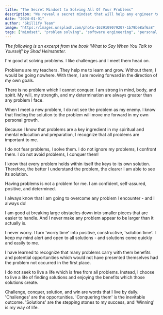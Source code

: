 ```yaml
---
title: "The Secret Mindset to Solving All Of Your Problems"
description: "We reveal a secret mindset that will help any engineer to grow in their career."
date: "2024-01-01"
author: "Skillify Team"
image: "https://images.unsplash.com/photo-1629109079207-1b79be8af6a8"
tags: ["mindset", "problem solving", "software engineering", "personal development"]
---
```


*The following is an excerpt from the book 'What to Say When You Talk to Yourself' by Shad Helmstetter.*

I'm good at solving problems. I like challenges and I meet them head on.

Problems are my teachers. They help me to learn and grow. Without them, I would be going nowhere. With them, I am moving forward in the direction of my own goals.

There is no problem which I cannot conquer. I am strong in mind, body, and spirit. My will, my strength, and my determination are always greater than any problem I face.

When I meet a new problem, I do not see the problem as my enemy. I know that finding the solution to the problem will move me forward in my own personal growth.

Because I know that problems are a key ingredient in my spiritual and mental education and preparation, I recognize that all problems are important to me.

I do not fear problems, I solve them. I do not ignore my problems, I confront them. I do not avoid problems, I conquer them!

I know that every problem holds within itself the keys to its own solution. Therefore, the better I understand the problem, the clearer I am able to see its solution.

Having problems is not a problem for me. I am confident, self-assured, positive, and determined.

I always know that I am going to overcome any problem I encounter - and I always do!

I am good at breaking large obstacles down into smaller pieces that are easier to handle. And I never make any problem appear to be larger than it actually is.

I never worry. I turn 'worry time' into positive, constructive, 'solution time'. I keep my mind alert and open to all solutions - and solutions come quickly and easily to me.

I have learned to recognize that many problems carry with them benefits and potential opportunities which would not have presented themselves had the problem not occurred in the first place.

I do not seek to live a life which is free from all problems. Instead, I choose to live a life of finding solutions and enjoying the benefits which those solutions create.

Challenge, conquer, solution, and win are words that I live by daily. 'Challenges' are the opportunities. 'Conquering them' is the inevitable outcome. 'Solutions' are the stepping stones to my success, and 'Winning' is my way of life.
